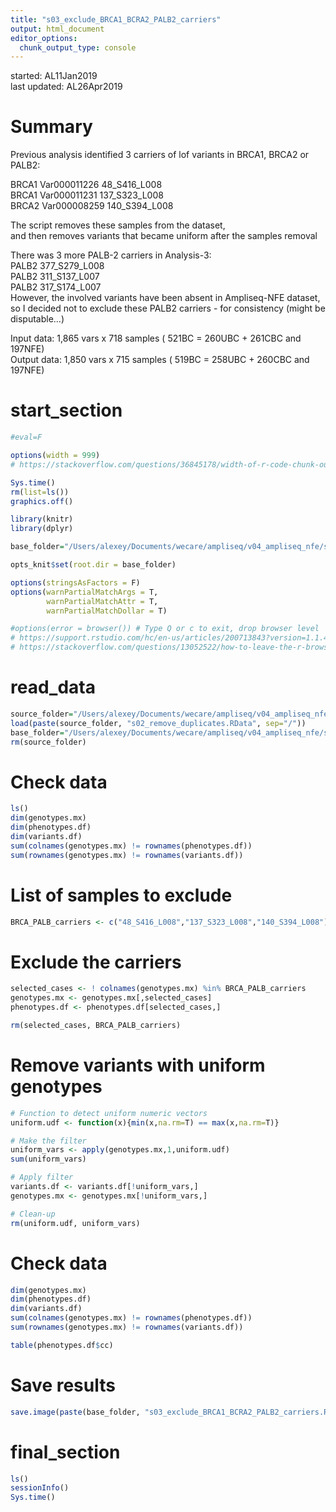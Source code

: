 ```yaml
---
title: "s03_exclude_BRCA1_BCRA2_PALB2_carriers"
output: html_document
editor_options: 
  chunk_output_type: console
---
```


started: AL11Jan2019  
last updated: AL26Apr2019  

# Summary  

Previous analysis identified 3 carriers of lof variants in BRCA1, BRCA2 or PALB2:  

BRCA1 Var000011226 48_S416_L008  
BRCA1 Var000011231 137_S323_L008  
BRCA2 Var000008259 140_S394_L008  

The script removes these samples from the dataset,  
and then removes variants that became uniform after the samples removal  

There was 3 more PALB-2 carriers in Analysis-3:  
PALB2	377_S279_L008  
PALB2	311_S137_L007  
PALB2	317_S174_L007  
However, the involved variants have been absent in Ampliseq-NFE dataset,  
so I decided not to exclude these PALB2 carriers - for consistency (might be disputable...)  

Input data: 1,865 vars x 718 samples ( 521BC = 260UBC + 261CBC and 197NFE)  
Output data: 1,850 vars x 715 samples ( 519BC = 258UBC + 260CBC and 197NFE)  

# start_section

<style>
pre {
  overflow-x: auto;
}
pre code {
  word-wrap: normal;
  white-space: pre;
}
</style>

```r

#eval=F

options(width = 999)
# https://stackoverflow.com/questions/36845178/width-of-r-code-chunk-output-in-rmarkdown-files-knitr-ed-to-html

```

```r

Sys.time()
rm(list=ls())
graphics.off()

library(knitr)
library(dplyr)

base_folder="/Users/alexey/Documents/wecare/ampliseq/v04_ampliseq_nfe/s12_check_BRCA1_BRCA2_PALB2"

opts_knit$set(root.dir = base_folder)

options(stringsAsFactors = F)
options(warnPartialMatchArgs = T, 
        warnPartialMatchAttr = T, 
        warnPartialMatchDollar = T)

#options(error = browser()) # Type Q or c to exit, drop browser level
# https://support.rstudio.com/hc/en-us/articles/200713843?version=1.1.456&mode=desktop
# https://stackoverflow.com/questions/13052522/how-to-leave-the-r-browser-mode-in-the-console-window/13052588 

```

# read_data  

```r

source_folder="/Users/alexey/Documents/wecare/ampliseq/v04_ampliseq_nfe/s10_remove_duplicates"
load(paste(source_folder, "s02_remove_duplicates.RData", sep="/"))
base_folder="/Users/alexey/Documents/wecare/ampliseq/v04_ampliseq_nfe/s12_check_BRCA1_BRCA2_PALB2"
rm(source_folder)

```

# Check data

```r

ls()
dim(genotypes.mx)
dim(phenotypes.df)
dim(variants.df)
sum(colnames(genotypes.mx) != rownames(phenotypes.df))
sum(rownames(genotypes.mx) != rownames(variants.df))

```

# List of samples to exclude  

```r

BRCA_PALB_carriers <- c("48_S416_L008","137_S323_L008","140_S394_L008") 

```

# Exclude the carriers

```r

selected_cases <- ! colnames(genotypes.mx) %in% BRCA_PALB_carriers
genotypes.mx <- genotypes.mx[,selected_cases]
phenotypes.df <- phenotypes.df[selected_cases,]

rm(selected_cases, BRCA_PALB_carriers)

```

# Remove variants with uniform genotypes

```r

# Function to detect uniform numeric vectors
uniform.udf <- function(x){min(x,na.rm=T) == max(x,na.rm=T)}

# Make the filter
uniform_vars <- apply(genotypes.mx,1,uniform.udf)
sum(uniform_vars)

# Apply filter
variants.df <- variants.df[!uniform_vars,]
genotypes.mx <- genotypes.mx[!uniform_vars,]

# Clean-up
rm(uniform.udf, uniform_vars)

```

# Check data

```r

dim(genotypes.mx)
dim(phenotypes.df)
dim(variants.df)
sum(colnames(genotypes.mx) != rownames(phenotypes.df))
sum(rownames(genotypes.mx) != rownames(variants.df))

table(phenotypes.df$cc)

```

# Save results

```r

save.image(paste(base_folder, "s03_exclude_BRCA1_BCRA2_PALB2_carriers.RData", sep="/"))

```

# final_section

```r

ls()
sessionInfo()
Sys.time()

```
